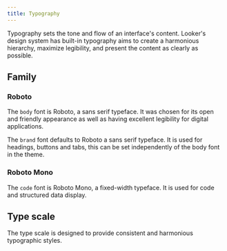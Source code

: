 ```yaml
---
title: Typography
---
```



Typography sets the tone and flow of an interface's content. Looker's design system has built-in typography aims to create a harmonious hierarchy, maximize legibility, and present the content as clearly as possible.

## Family

### Roboto

The `body` font is Roboto, a sans serif typeface. It was chosen for its open and friendly appearance as well as having excellent legibility for digital applications.

The `brand` font defaults to Roboto a sans serif typeface. It is used for headings, buttons and tabs, this can be set independently of the body font in the theme.

### Roboto Mono

The `code` font is Roboto Mono, a fixed-width typeface. It is used for code and structured data display.

<FontWeightDemo />

## Type scale

The type scale is designed to provide consistent and harmonious typographic styles.

<TypeScaleDemo />
